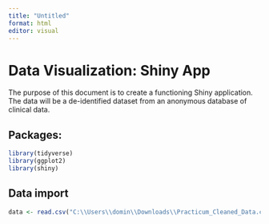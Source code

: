 ```yaml
---
title: "Untitled"
format: html
editor: visual
---
```


# Data Visualization: Shiny App

The purpose of this document is to create a functioning Shiny application. The data will be a de-identified dataset from an anonymous database of clinical data.

## Packages:

```r
library(tidyverse)
library(ggplot2)
library(shiny)
```

## Data import

```r
data <- read.csv("C:\\Users\\domin\\Downloads\\Practicum_Cleaned_Data.csv")
```
